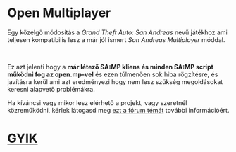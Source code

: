 # Open Multiplayer

Egy közelgő módosítás a _Grand Theft Auto: San Andreas_ nevű játékhoz ami teljesen kompatibilis lesz a már jól ismert _San Andreas Multiplayer_ móddal.

<br />

Ez azt jelenti hogy a **már létező SA:MP kliens és minden SA:MP script működni fog az open.mp-vel** és ezen túlmenően sok hiba rögzítésre, és javításra kerül ami azt eredményezi hogy nem lesz szükség megoldásokat keresni alapvető problémákra.

Ha kíváncsi vagy mikor lesz elérhető a projekt, vagy szeretnél közreműködni, kérlek látogasd meg <a href="https://www.burgershot.gg/showthread.php?tid=99">ezt a fórum témát</a> további információért.

# [GYIK](/faq)

